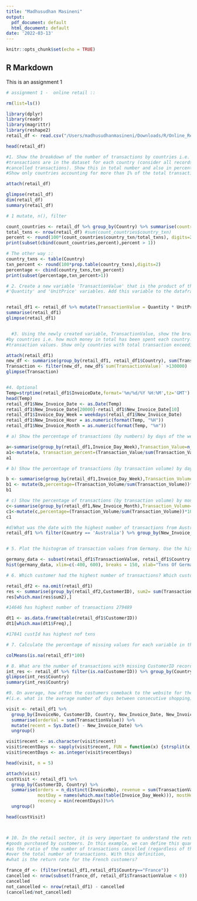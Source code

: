 ```yaml
---
title: "Madhusudhan Masineni"
output:
  pdf_document: default
  html_document: default
date: '2022-03-13'
---
```


```r
knitr::opts_chunk$set(echo = TRUE)
```

## R Markdown

This is an assignment 1

```r
# assignment 1 -  online retail ::

rm(list=ls())

library(dplyr)
library(readr)
library(magrittr)
library(reshape2)
retail_df <- read.csv("/Users/madhusudhanmasineni/Downloads/R/Online_Retail.csv")

head(retail_df)

#1. Show the breakdown of the number of transactions by countries i.e. how many 
#transactions are in the dataset for each country (consider all records including
#cancelled transactions). Show this in total number and also in percentage. 
#Show only countries accounting for more than 1% of the total transactions.

attach(retail_df)

glimpse(retail_df)
dim(retail_df)
summary(retail_df)

# 1 mutate, n(), filter 

count_countries <- retail_df %>% group_by(Country) %>% summarise(country_txn = n())
total_txns <- nrow(retail_df) #sum(count_countries$country_txn)
percent <- round(100*(count_countries$country_txn/total_txns), digits=2)
print(subset(cbind(count_countries,percent),percent > 1))

# The other way ::
country_txns <- table(Country)
txn_percent <- round(100*prop.table(country_txns),digits=2)
percentage <- cbind(country_txns,txn_percent)
print(subset(percentage,txn_percent>1))

# 2. Create a new variable 'TransactionValue' that is the product of the exising 
#'Quantity' and 'UnitPrice' variables. Add this variable to the dataframe


retail_df1 <- retail_df %>% mutate(TransactionValue = Quantity * UnitPrice)
summarise(retail_df1)
glimpse(retail_df1)


  #3. Using the newly created variable, TransactionValue, show the breakdown of transaction values 
#by countries i.e. how much money in total has been spent each country. Show this in total sum of 
#transaction values. Show only countries with total transaction exceeding 130,000 British Pound.

attach(retail_df1)
new_df <- summarise(group_by(retail_df1, retail_df1$Country), sum(TransactionValue))
Transaction <- filter(new_df, new_df$`sum(TransactionValue)` >130000)
glimpse(Transaction)


#4. Optional
Temp=strptime(retail_df1$InvoiceDate,format='%m/%d/%Y %H:%M',tz='GMT')
head(Temp)
retail_df1$New_Invoice_Date <- as.Date(Temp)
retail_df1$New_Invoice_Date[20000]-retail_df1$New_Invoice_Date[10]
retail_df1$Invoice_Day_Week = weekdays(retail_df1$New_Invoice_Date)
retail_df1$New_Invoice_Hour = as.numeric(format(Temp, "%H"))
retail_df1$New_Invoice_Month = as.numeric(format(Temp, "%m"))

# a) Show the percentage of transactions (by numbers) by days of the week 

a<-summarise(group_by(retail_df1,Invoice_Day_Week),Transaction_Value=n_distinct(InvoiceNo))
a1<-mutate(a, transaction_percent=(Transaction_Value/sum(Transaction_Value))*100)
a1

# b) Show the percentage of transactions (by transaction volume) by days of the week

b <- summarise(group_by(retail_df1,Invoice_Day_Week),Transaction_Volume=sum(TransactionValue))
b1 <- mutate(b,percentage=(Transaction_Volume/sum(Transaction_Volume))*100)
b1

# c) Show the percentage of transactions (by transaction volume) by month of the year
c<-summarise(group_by(retail_df1,New_Invoice_Month),Transaction_Volume=sum(TransactionValue))
c1<-mutate(c,percentage=(Transaction_Volume/sum(Transaction_Volume))*100)
c1

#d)What was the date with the highest number of transactions from Australia? 
retail_df1 %>% filter(Country == 'Australia') %>% group_by(New_Invoice_Date) %>% summarise(max=max(TransactionValue))


# 5. Plot the histogram of transaction values from Germany. Use the hist() function to plot.

germany_data <- subset(retail_df1$TransactionValue, retail_df1$Country == "Germany")
hist(germany_data, xlim=c(-400, 600), breaks = 150, xlab="Txns Of Germany", main="Germany")

# 6. Which customer had the highest number of transactions? Which customer is most valuable (i.e. highest total sum of transactions)?

retail_df2 <- na.omit(retail_df1)
res <- summarise(group_by(retail_df2,CustomerID), sum2= sum(TransactionValue))
res[which.max(res$sum2),]

#14646 has highest number of transactions 279489

dt1 <- as.data.frame(table(retail_df1$CustomerID))
dt1[which.max(dt1$Freq),]

#17841 custId has highest nof txns

# 7. Calculate the percentage of missing values for each variable in the dataset

colMeans(is.na(retail_df)*100)

# 8. What are the number of transactions with missing CustomerID records by countries?
int_res <- retail_df %>% filter(is.na(CustomerID)) %>% group_by(Country)
glimpse(int_res$Country)
summary(int_res$Country)

#9. On average, how often the costumers comeback to the website for their next shopping? 
#(i.e. what is the average number of days between consecutive shopping)

visit <- retail_df1 %>%
  group_by(InvoiceNo, CustomerID, Country, New_Invoice_Date, New_Invoice_Month, New_Invoice_Hour, Invoice_Day_Week) %>%
  summarise(orderVal = sum(TransactionValue)) %>%
  mutate(recent = Sys.Date() - New_Invoice_Date) %>%
  ungroup()

visit$recent <- as.character(visit$recent)
visit$recentDays <- sapply(visit$recent, FUN = function(x) {strsplit(x, split = '[ ]')[[1]][1]})
visit$recentDays <- as.integer(visit$recentDays)

head(visit, n = 5)

attach(visit)
custVisit <- retail_df1 %>%
  group_by(CustomerID, Country) %>%
  summarise(orders = n_distinct(InvoiceNo), revenue = sum(TransactionValue), 
            mostDay = names(which.max(table(Invoice_Day_Week))), mostHour = names(which.max(table(New_Invoice_Hour))),
            recency = min(recentDays))%>%
  ungroup()

head(custVisit)



# 10. In the retail sector, it is very important to understand the return rate of the 
#goods purchased by customers. In this example, we can define this quantity, simply, 
#as the ratio of the number of transactions cancelled (regardless of the transaction value)
#over the total number of transactions. With this definition, 
#what is the return rate for the French customers?

france_df <- (filter(retail_df1,retail_df1$Country=="France"))
cancelled <- nrow(subset(france_df, retail_df1$TransactionValue < 0))
cancelled
not_cancelled <- nrow(retail_df1) - cancelled
(cancelled/not_cancelled)

```